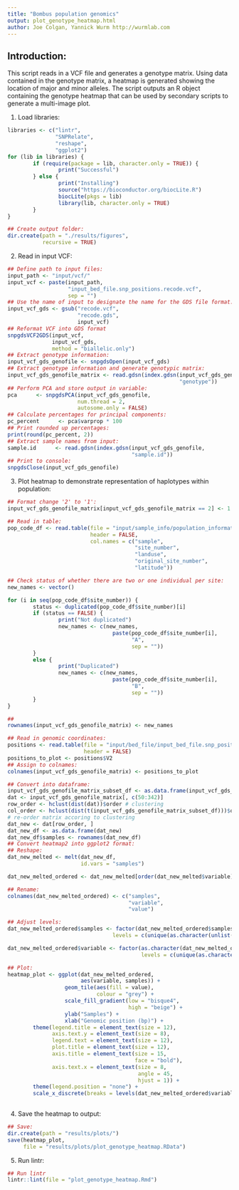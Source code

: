 ```yaml
---
title: "Bombus population genomics"
output: plot_genotype_heatmap.html
author: Joe Colgan, Yannick Wurm http://wurmlab.com
---
```


## Introduction:
This script reads in a VCF file and generates a genotype matrix.
Using data contained in the genotype matrix, a heatmap is generated showing the location of
major and minor alleles.
The script outputs an R object containing the genotype heatmap that can be used by secondary scripts to generate a multi-image plot.

1. Load libraries:

```r
libraries <- c("lintr",
               "SNPRelate",
               "reshape",
               "ggplot2")
for (lib in libraries) {
        if (require(package = lib, character.only = TRUE)) {
                print("Successful")
        } else {
                print("Installing")
                source("https://bioconductor.org/biocLite.R")
                biocLite(pkgs = lib)
                library(lib, character.only = TRUE)
        }
}

## Create output folder:
dir.create(path = "./results/figures",
           recursive = TRUE)
```

2. Read in input VCF:

```r
## Define path to input files:
input_path <- "input/vcf/"
input_vcf <- paste(input_path,
                   "input_bed_file.snp_positions.recode.vcf",
                   sep = "")
## Use the name of input to designate the name for the GDS file format.
input_vcf_gds <- gsub("recode.vcf",
                      "recode.gds",
                      input_vcf)
## Reformat VCF into GDS format
snpgdsVCF2GDS(input_vcf,
              input_vcf_gds,
              method = "biallelic.only")
## Extract genotype information:
input_vcf_gds_genofile <- snpgdsOpen(input_vcf_gds)
## Extract genotype information and generate genotypic matrix:
input_vcf_gds_genofile_matrix <- read.gdsn(index.gdsn(input_vcf_gds_genofile,
                                                      "genotype"))
## Perform PCA and store output in variable:
pca      <- snpgdsPCA(input_vcf_gds_genofile,
                      num.thread = 2,
                      autosome.only = FALSE)
## Calculate percentages for principal components:
pc_percent      <- pca$varprop * 100
## Print rounded up percentages:
print(round(pc_percent, 2))
## Extract sample names from input:
sample.id      <- read.gdsn(index.gdsn(input_vcf_gds_genofile,
                                       "sample.id"))
## Print to console:
snpgdsClose(input_vcf_gds_genofile)
```

3. Plot heatmap to demonstrate representation of haplotypes within population:

```r
## Format change '2' to '1':
input_vcf_gds_genofile_matrix[input_vcf_gds_genofile_matrix == 2] <- 1

## Read in table:
pop_code_df <- read.table(file = "input/sample_info/population_information.txt",
                          header = FALSE,
                          col.names = c("sample",
                                        "site_number",
                                        "landuse",
                                        "original_site_number",
                                        "latitude"))

## Check status of whether there are two or one individual per site:
new_names <- vector()

for (i in seq(pop_code_df$site_number)) {
        status <- duplicated(pop_code_df$site_number)[i]
        if (status == FALSE) {
                print("Not duplicated")
                new_names <- c(new_names,
                                 paste(pop_code_df$site_number[i],
                                       "A",
                                       sep = ""))
        }
        else {
                print("Duplicated")
                new_names <- c(new_names,
                                 paste(pop_code_df$site_number[i],
                                       "B",
                                       sep = ""))
        }
}

##
rownames(input_vcf_gds_genofile_matrix) <- new_names

## Read in genomic coordinates:
positions <- read.table(file = "input/bed_file/input_bed_file.snp_positions.txt",
                        header = FALSE)
positions_to_plot <- positions$V2
## Assign to colnames:
colnames(input_vcf_gds_genofile_matrix) <- positions_to_plot

## Convert into dataframe:
input_vcf_gds_genofile_matrix_subset_df <- as.data.frame(input_vcf_gds_genofile_matrix)
dat <- input_vcf_gds_genofile_matrix[, c(50:342)]
row_order <- hclust(dist(dat))$order # clustering
col_order <- hclust(dist(t(input_vcf_gds_genofile_matrix_subset_df)))$order
# re-order matrix accoring to clustering
dat_new <- dat[row_order, ]
dat_new_df <- as.data.frame(dat_new)
dat_new_df$samples <- rownames(dat_new_df)
## Convert heatmap2 into ggplot2 format:
## Reshape:
dat_new_melted <- melt(dat_new_df,
                       id.vars = "samples")

dat_new_melted_ordered <- dat_new_melted[order(dat_new_melted$variable), ]

## Rename:
colnames(dat_new_melted_ordered) <- c("samples",
                                      "variable",
                                      "value")

## Adjust levels:
dat_new_melted_ordered$samples <- factor(dat_new_melted_ordered$samples,
                                 levels = c(unique(as.character(unlist(dat_new_melted_ordered$samples)))))

dat_new_melted_ordered$variable <- factor(as.character(dat_new_melted_ordered$variable),
                                          levels = c(unique(as.character(unlist(dat_new_melted_ordered$variable)))))

## Plot:
heatmap_plot <- ggplot(dat_new_melted_ordered,
                       aes(variable, samples)) +
                  geom_tile(aes(fill = value),
                            colour = "grey") +
                  scale_fill_gradient(low = "bisque4",
                                      high = "beige") +
                  ylab("Samples") +
                  xlab("Genomic position (bp)") +
        theme(legend.title = element_text(size = 12),
              axis.text.y = element_text(size = 8),
              legend.text = element_text(size = 12),
              plot.title = element_text(size = 12),
              axis.title = element_text(size = 15,
                                        face = "bold"),
              axis.text.x = element_text(size = 8,
                                         angle = 45,
                                         hjust = 1)) +
        theme(legend.position = "none") +
        scale_x_discrete(breaks = levels(dat_new_melted_ordered$variable)[c(T,
                                                                            rep(F, 20))])
```

4. Save the heatmap to output:

```r
## Save:
dir.create(path = "results/plots/")
save(heatmap_plot,
     file = "results/plots/plot_genotype_heatmap.RData")
```

5. Run lintr:

```r
## Run lintr
lintr::lint(file = "plot_genotype_heatmap.Rmd")
```
